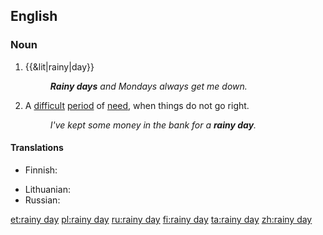==English==

===Noun===
{{en-noun|sg=[[rainy]] [[day]]}}

# {{&lit|rainy|day}}
#: '''''Rainy days''' and Mondays always get me down.''
# {{idiomatic}} A [[difficult]] [[period]] of [[need]], when things do not go right.
#: ''I've kept some money in the bank for a '''rainy day'''.''

====Translations====
{{trans-top|difficult period of need}}
* Finnish: {{t-|fi|sadepäivä}}
{{trans-mid}}
* Lithuanian: {{t|lt|juoda diena|f}}
* Russian: {{t-|ru|чёрный день|m|tr=čórnyj denʹ}} {{qualifier|black day}}
{{trans-bottom}}

[[et:rainy day]]
[[pl:rainy day]]
[[ru:rainy day]]
[[fi:rainy day]]
[[ta:rainy day]]
[[zh:rainy day]]
